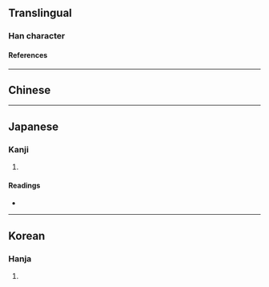 {{also|既}}
{{character info}}
{{character info|0x2F8CB}}
==Translingual==

===Han character===
{{Han char|rn=71|rad=无|as=07|sn=11|four=|canj=HPMVU|ids=⿰皀旡}}

====References====
{{Han ref|kx=0485.300|dkj=13724|dj=0848.060|hdz=21148.050|uh=65E3|ud=26083}}
{{Han ref|uh=2F8CB}}

----

==Chinese==
{{zh-see|既|v}}

----

==Japanese==

===Kanji===
{{ja-kanji|grade=|rs=无07}}

# {{alternative form of|ja|既}}

====Readings====
* {{ja-readings|on=[[き]] (ki)|kun=[[つきる]] (tsukiru), [[すでに]] (sudeni)}}

----

==Korean==

===Hanja===
{{ko-hanja|hangeul=기|eumhun=|rv=gi|mr=ki|y=ki}}

# {{rfdef|ko|sort=无07}}